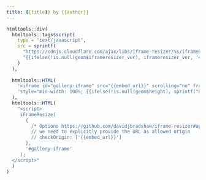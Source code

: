 ```yaml
---
title: {{title}} by {{author}}
---
```


```r

htmltools::div(
  htmltools::tags$script(
    type = "text/javascript", 
    src = sprintf(
      "https://cdnjs.cloudflare.com/ajax/libs/iframe-resizer/%s/iframeResizer.min.js",
      "{{ifelse(!is.null(geom$iframeresizer_ver), iframeresizer_ver, '4.2.1')}}"
    )
  ),
  
  htmltools::HTML(
    '<iframe id="gallery-iframe" src="{{embed_url}}" scrolling="no" frameborder="0"',
    'style="min-width: 100%; {{ifelse(!is.null(geom$height), sprintf("height: %s;", geom$height), "")}}" ></iframe>'
  ),
  htmltools::HTML(
    "<script>
     iFrameResize(
       {
         /* Options https://github.com/davidjbradshaw/iframe-resizer#api-documentation */
         // we need to explicitly provide the URL as allowed origin
         // checkOrigin: ['{{embed_url}}']
       },
       '#gallery-iframe'
     );
  </script>"
  )
)
```





